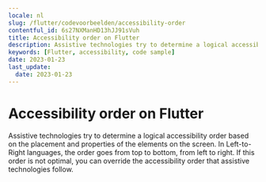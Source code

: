 ```yaml
---
locale: nl
slug: /flutter/codevoorbeelden/accessibility-order
contentful_id: 6s27NXManHD13hJJ91sVuh
title: Accessibility order on Flutter
description: Assistive technologies try to determine a logical accessibility order based on the placement and properties of the elements on the screen.
keywords: [Flutter, accessibility, code sample]
date: 2023-01-23
last_update:
  date: 2023-01-23
---
```


# Accessibility order on Flutter

Assistive technologies try to determine a logical accessibility order based on the placement and properties of the elements on the screen. In Left-to-Right languages, the order goes from top to bottom, from left to right. If this order is not optimal, you can override the accessibility order that assistive technologies follow.

<CodeSample id="accessibility-order" framework="flutter" locale="nl"/>
